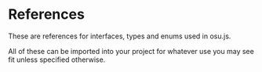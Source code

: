 # References

These are references for interfaces, types and enums used in osu.js.

All of these can be imported into your project for whatever use you may see fit unless specified otherwise.
